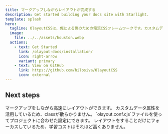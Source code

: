 ```yaml
---
title: マークアップしながらレイアウトが完成する
description: Get started building your docs site with Starlight.
template: splash
hero:
  tagline: OlayoutCSSは、俺による俺のための俺流CSSフレームワークです。カスタムデータ属性を活用してclassを散らかさずレイアウト可能です。
  image:
    file: ../../assets/houston.webp
  actions:
    - text: Get Started
      link: /olayout-docs/installation/
      icon: right-arrow
      variant: primary
    - text: View on GitHub
      link: https://github.com/hilosiva/OlayoutCSS
      icon: external
---
```



## Next steps

<CardGrid stagger>
  <Card title="高速にレイアウト" icon="pencil">
    マークアップをしながら高速にレイアウトができます。
  </Card>
  <Card title="classを散らかさない" icon="add-document">
    カスタムデータ属性を活用しているため、classが散らかりません。
  </Card>
  <Card title="サイトに合わせてカスタマイズ可能" icon="setting">
    `olayout.conf.cjs`ファイルを使ってプロジェクトに合わせた設定にできます。
  </Card>
  <Card title="学習コストが低い" icon="open-book">
    レイアウトをすることだけにフォーカスしているため、学習コストはそれほど高くありません。
  </Card>
</CardGrid>
